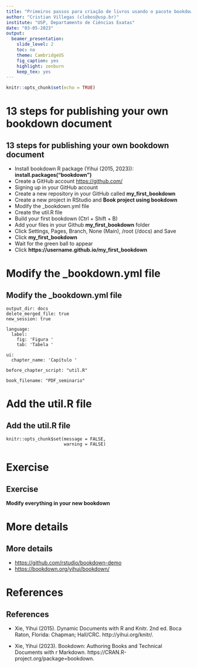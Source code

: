 ---
title: "Primeiros passos para criação de livros usando o pacote bookdown do R"
author: "Cristian Villegas (clobos@usp.br)"
institute: "USP, Departamento de Ciências Exatas"
date: "03-05-2023"
output:
  beamer_presentation: 
    slide_level: 2
    toc: no
    theme: CambridgeUS
    fig_caption: yes
    highlight: zenburn
    keep_tex: yes
---

```{r setup, include=FALSE}
knitr::opts_chunk$set(echo = TRUE)
```

# 13 steps for publishing your own bookdown document

## 13 steps for publishing your own bookdown document

  - Install bookdown R package (Yihui (2015, 2023)): __install.packages("bookdown")__
  - Create a GitHub account [https://github.com/](https://github.com/)
  - Signing up in your GitHub account
  - Create a new repository in your GitHub called __my_first_bookdown__
  - Create a new project in RStudio and __Book project using bookdown__
  - Modify the _bookdown.yml file
  - Create the util.R file
  - Build your first bookdown  (Ctrl + Shift + B)
  - Add your files in your Github __my_first_bookdown__ folder
  - Click Settings, Pages, Branch, None (Main), /root (/docs) and Save
  - Click __my_first_bookdown__
  - Wait for the green ball to appear
  - Click **https://username.github.io/my_first_bookdown**

# Modify the _bookdown.yml file

## Modify the _bookdown.yml file

```
output_dir: docs
delete_merged_file: true
new_session: true

language:
  label:
    fig: 'Figura '
    tab: 'Tabela '

ui:
  chapter_name: 'Capítulo '
  
before_chapter_script: "util.R"

book_filename: "PDF_seminario" 
```

# Add the util.R file

## Add the util.R file

```
knitr::opts_chunk$set(message = FALSE, 
                      warning = FALSE)
```


# Exercise

## Exercise

__Modify everything in your new bookdown__


# More details 

## More details

  - [https://github.com/rstudio/bookdown-demo](https://github.com/rstudio/bookdown-demo)
  - [https://bookdown.org/yihui/bookdown/](https://bookdown.org/yihui/bookdown/)
  
  
# References

## References

  - Xie, Yihui (2015). Dynamic Documents with R and Knitr. 2nd ed. Boca Raton, Florida: Chapman; Hall/CRC. http://yihui.org/knitr/.

  - Xie, Yihui (2023). Bookdown: Authoring Books and Technical Documents with r Markdown. https://CRAN.R-project.org/package=bookdown.
